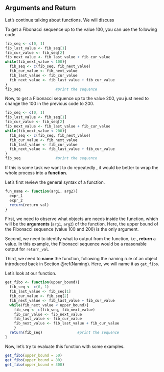 ## Arguments and Return {#arguments-return}

Let's continue talking about functions. We will discuss 



To get a Fibonacci sequence up to the value 100, you can use the following code.

```r
fib_seq <- c(0, 1)
fib_last_value <- fib_seq[1]
fib_cur_value <- fib_seq[2]
fib_next_value <- fib_last_value + fib_cur_value
while(fib_next_value < 100){      
  fib_seq <- c(fib_seq, fib_next_value)
  fib_cur_value <- fib_next_value
  fib_last_value <- fib_cur_value
  fib_next_value <- fib_last_value + fib_cur_value
}
fib_seq                #print the sequence
```

Now, to get a Fibonacci sequence up to the value 200, you just need to change the 100 in the previous code to 200.

```r
fib_seq <- c(0, 1)
fib_last_value <- fib_seq[1]
fib_cur_value <- fib_seq[2]
fib_next_value <- fib_last_value + fib_cur_value
while(fib_next_value < 200){      
  fib_seq <- c(fib_seq, fib_next_value)
  fib_cur_value <- fib_next_value
  fib_last_value <- fib_cur_value
  fib_next_value <- fib_last_value + fib_cur_value
}
fib_seq                #print the sequence
```

If this is some task we want to do repeatedly , it would be better to wrap the whole process into a **function**. 

Let's first review the general syntax of a function.
```r
fun_name <- function(arg1, arg2){
  expr_1
  expr_2
  return(return_val)
}
```


First, we need to observe what objects are needs inside the function, which will be the **arguments** (`arg1`, `arg2`) of the function. Here, the upper bound of the Fibonacci sequence (value 100 and 200) is the only argument. 

Second, we need to identify what to output from the function, i.e., **return** a value. In this example, the Fibonacci sequence would be a reasonable output for `return_val`.

Third, we need to **name** the function, following the naming rule of an object introduced back in Section \@ref(Naming). Here, we will name it as `get_fibo`. 

Let's look at our function.

```r
get_fibo <- function(upper_bound){
  fib_seq <- c(0, 1)
  fib_last_value <- fib_seq[1]
  fib_cur_value <- fib_seq[2]
  fib_next_value <- fib_last_value + fib_cur_value
  while(fib_next_value < upper_bound){      
    fib_seq <- c(fib_seq, fib_next_value)
    fib_cur_value <- fib_next_value
    fib_last_value <- fib_cur_value
    fib_next_value <- fib_last_value + fib_cur_value
    }
  return(fib_seq)                #print the sequence
}
```

Now, let's try to evaluate this function with some examples.
```r
get_fibo(upper_bound = 50)
get_fibo(upper_bound = 80)
get_fibo(upper_bound = 300)
```

